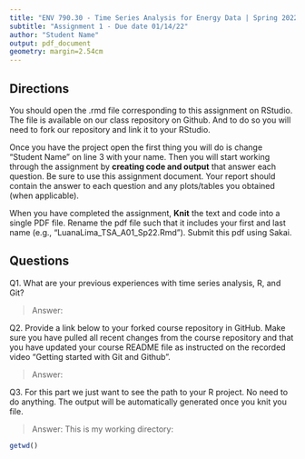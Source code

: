```yaml
---
title: "ENV 790.30 - Time Series Analysis for Energy Data | Spring 2022"
subtitle: "Assignment 1 - Due date 01/14/22"
author: "Student Name"
output: pdf_document
geometry: margin=2.54cm
---
```


## Directions

You should open the .rmd file corresponding to this assignment on RStudio. The file is available on our class repository on Github. And to do so you will need to fork our repository and link it to your RStudio.  

Once you have the project open the first thing you will do is change "Student Name" on line 3 with your name. 
Then you will start working through the assignment by  **creating code and output** that answer each question. Be sure to use this assignment document. Your report should contain the answer to each question and any plots/tables you obtained (when applicable).

When you have completed the assignment, **Knit** the text and code into a single PDF file. Rename the pdf file such that it includes your first and last name (e.g., "LuanaLima_TSA_A01_Sp22.Rmd"). Submit this pdf using Sakai. 

## Questions

Q1. What are your previous experiences with time series analysis, R, and Git? 

> Answer: 


Q2. Provide a link below to your forked course repository in GitHub. Make sure you have pulled all recent changes from the course repository and that you have updated your course README file as instructed on the recorded video "Getting started with Git and Github". 

> Answer: 


Q3. For this part we just want to see the path to your R project. No need to do anything. The output will be automatically generated once you knit you file. 

> Answer: This is my working directory:

```r
getwd()
````


